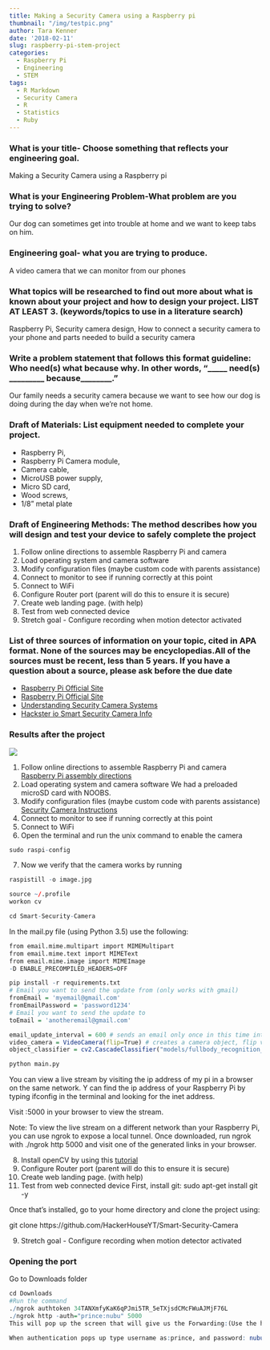 ```yaml
---
title: Making a Security Camera using a Raspberry pi
thumbnail: "/img/testpic.png"
author: Tara Kenner
date: '2018-02-11'
slug: raspberry-pi-stem-project
categories:
  - Raspberry Pi
  - Engineering
  - STEM
tags:
  - R Markdown
  - Security Camera
  - R
  - Statistics
  - Ruby
---
```



### What is your title- Choose something that reflects your engineering goal. 

Making a Security Camera using a Raspberry pi

### What is your Engineering Problem-What problem are you trying to solve? 

Our dog can sometimes get into trouble at home and we want to keep tabs on him.

### Engineering goal- what you are trying to produce. 

A video camera that we can monitor from our phones

### What topics will be researched to find out more about what is known about your project and how to design your project. LIST AT LEAST 3. (keywords/topics to use in a literature search)

Raspberry Pi, 
Security camera design,
How to connect a security camera to your phone and parts needed to build a security camera

### Write a problem statement that follows this format guideline: Who need(s) what because why. In other words, “_____ need(s) _________ because________.”

Our family needs a security camera because we want to see how our dog is doing during the day when we're not home.

### Draft of Materials: List equipment needed to complete your project.

*  Raspberry Pi, 
*  Raspberry Pi Camera module, 
*  Camera cable, 
*  MicroUSB power supply,
*  Micro SD card, 
*  Wood screws, 
*  1/8" metal plate

### Draft of Engineering Methods: The method describes how you will design and test your device to safely complete the project

1.  Follow online directions to assemble Raspberry Pi and camera
2.  Load operating system and camera software
3.  Modify configuration files (maybe custom code with parents assistance)
4.  Connect to monitor to see if running correctly at this point
5.  Connect to WiFi
6.  Configure Router port (parent will do this to ensure it is secure)
7.  Create web landing page. (with help)
8.  Test from web connected device
9.  Stretch goal - Configure recording when motion detector activated

### List of three sources of information on your topic, cited in APA format. None of the sources may be encyclopedias.All of the sources must be recent, less than 5 years. If you have a question about a source, please ask before the due date 

*  <a href="https://www.raspberrypi.org/" target="_blank">Raspberry Pi Official Site</a>
*  [Raspberry Pi Official Site](https://www.raspberrypi.org/)
*   [Understanding Security Camera Systems](https://www.wikihow.com/Understand-Security-Camera-Systems)
*   [Hackster io Smart Security Camera Info](https://www.hackster.io/hackerhouse/smart-security-camera-90d7bd)


###  Results after the project

![](/img/Raspberrypi1.jpg)

1.  Follow online directions to assemble Raspberry Pi and camera
[Raspberry Pi assembly directions](https://www.canakit.com/pi-case)
2.  Load operating system and camera software
We had a preloaded microSD card with NOOBS.
3.  Modify configuration files (maybe custom code with parents assistance)
[Security Camera Instructions](https://www.hackster.io/hackerhouse/smart-security-camera-90d7bd)
4.  Connect to monitor to see if running correctly at this point
5.  Connect to WiFi
6.  Open the terminal and run the unix command to enable the camera
```r
sudo raspi-config
```

7.  Now we verify that the camera works by running 
```r
raspistill -o image.jpg
```


```r
source ~/.profile 
workon cv
```

```r
cd Smart-Security-Camera
```


In the mail.py file (using Python 3.5) use the following:

```r
from email.mime.multipart import MIMEMultipart
from email.mime.text import MIMEText
from email.mime.image import MIMEImage
-D ENABLE_PRECOMPILED_HEADERS=OFF
```


```r
pip install -r requirements.txt
# Email you want to send the update from (only works with gmail)
fromEmail = 'myemail@gmail.com'
fromEmailPassword = 'password1234'
# Email you want to send the update to
toEmail = 'anotheremail@gmail.com'

email_update_interval = 600 # sends an email only once in this time interval
video_camera = VideoCamera(flip=True) # creates a camera object, flip vertically
object_classifier = cv2.CascadeClassifier("models/fullbody_recognition_model.xml") # an opencv classifier

python main.py
```

You can view a live stream by visiting the ip address of my pi in a browser on the same network. Y can find the ip address of your Raspberry Pi by typing ifconfig in the terminal and looking for the inet address.

Visit <raspberrypi_ip>:5000 in your browser to view the stream.

Note: To view the live stream on a different network than your Raspberry Pi, you can use ngrok to expose a local tunnel. Once downloaded, run ngrok with ./ngrok http 5000 and visit one of the generated links in your browser.



8.  Install openCV by using this 
[tutorial](https://www.pyimagesearch.com/2016/04/18/install-guide-raspberry-pi-3-raspbian-jessie-opencv-3/)
6.  Configure Router port (parent will do this to ensure it is secure)
7.  Create web landing page. (with help)
8.  Test from web connected device
First, install git: sudo apt-get install git -y

Once that's installed, go to your home directory and clone the project using:

git clone https://github.com/HackerHouseYT/Smart-Security-Camera

9.  Stretch goal - Configure recording when motion detector activated


### Opening the port
Go to Downloads folder 
```r
cd Downloads
#Run the command
./ngrok authtoken 34TANXmfyKaK6qPJmi5TR_5eTXjsdCMcFWuAJMjF76L
./ngrok http -auth="prince:nubu" 5000
This will pop up the screen that will give us the Forwarding:(Use the https) https: address for secure tunnel.

When authentication pops up type username as:prince, and password: nubu (./ngrok http -auth="prince:nubu" 5000) 

```








